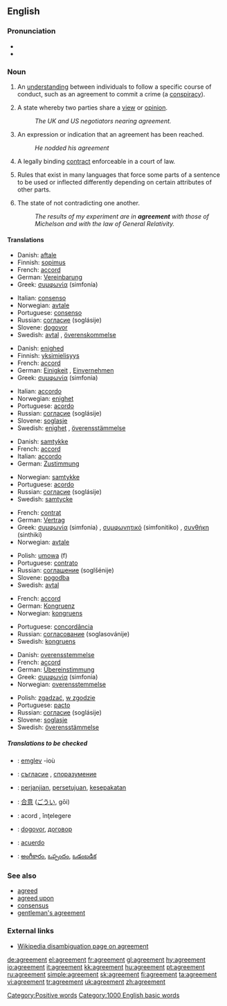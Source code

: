 ==English==

{{rank|sleep|ex|mere|689|agreement|ship|third|evil}}

===Pronunciation===
* {{IPA|/əg'ɹiːmənt/}}
* {{audio|en-us-agreement.ogg|Audio (US)}}

===Noun===
{{en-noun|s|-}}

# {{cattag|countable}} An [[understanding]] between individuals to follow a specific course of conduct, such as an agreement to commit a crime (a [[conspiracy]]).
# {{cattag|uncountable}} A state whereby two parties share a [[view]] or [[opinion]].
#: ''The UK and US negotiators nearing agreement.''
# {{cattag|countable}} An expression or indication that an agreement has been reached.
#: ''He nodded his agreement''
# {{cattag|law|countable}} A legally binding [[contract]] enforceable in a court of law.
# {{cattag|linguistics|uncountable}} Rules that exist in many languages that force some parts of a sentence to be used or inflected differently depending on certain attributes of other parts.
# {{cattag|uncountable}} The state of not contradicting one another.
#: ''The results of my experiment are in '''agreement''' with those of Michelson and with the law of General Relativity.''

====Translations====
{{trans-top|An understanding between individuals}}
*Danish: [[aftale]] {{c}}
*Finnish: [[sopimus]]
*French: [[accord]] {{m}}
*German: [[Vereinbarung]] {{f}}
*Greek: [[συμφωνία]] (simfonía) {{f}}
{{trans-mid}}
*Italian: [[consenso]] {{m}}
*Norwegian: [[avtale]] {{m}}
*Portuguese: [[consenso]] {{m}}
*Russian: [[согласие]] (soglásije) {{n}}
*Slovene: [[dogovor]] {{m}}
*Swedish: [[avtal]] {{n}}, [[överenskommelse]] {{c}}
{{trans-bottom}}

{{trans-top|A state whereby two parties share a view or opinion}}
*Danish: [[enighed]] {{c}}
*Finnish: [[yksimielisyys]]
*French: [[accord]] {{m}}
*German: [[Einigkeit]] {{f}}, [[Einvernehmen]] {{n}}
*Greek: [[συμφωνία]] (simfonia) {{f}}
{{trans-mid}}
*Italian: [[accordo]] {{m}}
*Norwegian: [[enighet]] {{m}}
*Portuguese: [[acordo]]
*Russian: [[согласие]] (soglásije) {{n}}
*Slovene: [[soglasje]] {{n}}
*Swedish: [[enighet]] {{c}}, [[överensstämmelse]] {{c}}
{{trans-bottom}}

{{trans-top|An expression or indication that an agreement has been}}
*Danish: [[samtykke]] {{n}}
*French: [[accord]] {{m}}
*Italian: [[accordo]] {{m}}
*German: [[Zustimmung]] {{f}}
{{trans-mid}}
*Norwegian: [[samtykke]] {{n}}
*Portuguese: [[acordo]] {{m}}
*Russian: [[согласие]] (soglásije) {{n}}
*Swedish: [[samtycke]] {{n}}
{{trans-bottom}}

{{trans-top|A legally binding contract enforceable in a court of law}}
*French: [[contrat]] {{m}}
*German: [[Vertrag]] {{m}}
*Greek: [[συμφωνία]] (simfonia) {{f}}, [[συμφωνητικό]] (simfonitiko) {{n}}, [[συνθήκη]] (sinthiki) {{f}}
*Norwegian: [[avtale]] {{m}}
{{trans-mid}}
*Polish: [[umowa]] (f)
*Portuguese: [[contrato]] {{m}}
*Russian: [[соглашение]] (soglšénije) {{n}}
*Slovene: [[pogodba]] {{f}}
*Swedish: [[avtal]] {{n}}
{{trans-bottom}}

{{trans-top|grammatical agreement}}
*French: [[accord]] {{m}}
*German: [[Kongruenz]] {{f}}
*Norwegian: [[kongruens]] {{m}}
{{trans-mid}}
*Portuguese: [[concordância]] {{f}}
*Russian: [[согласование]] (soglasovánije) {{n}}
*Swedish: [[kongruens]] {{c}}
{{trans-bottom}}

{{trans-top|The state of not contradicting another one}}
*Danish: [[overensstemmelse]] {{c}}
*French: [[accord]] {{m}}
*German: [[Übereinstimmung]] {{f}}
*Greek: [[συμφωνία]] (simfonia) {{f}}
*Norwegian: [[overensstemmelse]] {{m}}
{{trans-mid}}
*Polish: [[zgadzać]], [[w zgodzie]]
*Portuguese: [[pacto]] {{m}}
*Russian: [[согласие]] (soglásije) {{n}}
*Slovene: [[soglasje]] {{n}}
*Swedish: [[överensstämmelse]] {{c}}
{{trans-bottom}}

=====Translations to be checked=====
{{checktrans}}
{{top}}
*{{ttbc|Breton}}: [[emglev]] {{m}} -ioù
*{{ttbc|Bulgarian}}: [[съгласие]] {{n}}, [[споразумение]] {{n}}
*{{ttbc|Indonesian}}: [[janji|perjanjian]], [[setuju|persetujuan]], [[sepakat|kesepakatan]]
*{{ttbc|Japanese}}: [[合意]] ([[ごうい]], gōi)
{{mid}}
*{{ttbc|Romanian}}: acord {{n}}, înţelegere {{f}}
*{{ttbc|Serbian}}: [[dogovor]], [[договор]]
*{{ttbc|Spanish}}: [[acuerdo]]
*{{ttbc|Telugu}}: [[అంగీకారం]], [[ఒప్పందం]], [[ఒడంబడిక]]
{{bottom}}

===See also===
*[[agreed]]
*[[agreed upon]]
*[[consensus]]
*[[gentleman's agreement]]

===External links===
*[[w:agreement|Wikipedia disambiguation page on agreement]]

[[Category:Positive words]]
[[Category:1000 English basic words]]

[[de:agreement]]
[[el:agreement]]
[[fr:agreement]]
[[gl:agreement]]
[[hy:agreement]]
[[io:agreement]]
[[it:agreement]]
[[kk:agreement]]
[[hu:agreement]]
[[pt:agreement]]
[[ru:agreement]]
[[simple:agreement]]
[[sk:agreement]]
[[fi:agreement]]
[[ta:agreement]]
[[vi:agreement]]
[[tr:agreement]]
[[uk:agreement]]
[[zh:agreement]]